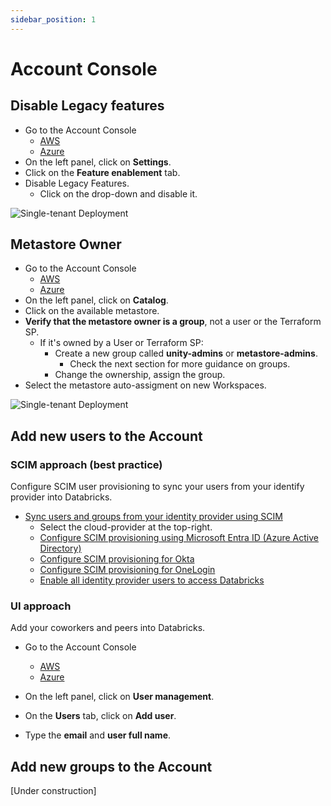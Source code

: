 ```yaml
---
sidebar_position: 1
---
```



# Account Console
## Disable Legacy features

* Go to the Account Console
    - [AWS](https://accounts.cloud.databricks.com)
    - [Azure](https://accounts.azuredatabricks.net)
* On the left panel, click on **Settings**.
* Click on the **Feature enablement** tab.
* Disable Legacy Features.
    * Click on the drop-down and disable it.

<div className='bg-gray-100 p-4 rounded-lg mb-6'>
  <img src={useBaseUrl('/img/account-disable-features.png')} alt="Single-tenant Deployment"/>
</div>

## Metastore Owner

* Go to the Account Console
    - [AWS](https://accounts.cloud.databricks.com)
    - [Azure](https://accounts.azuredatabricks.net)
* On the left panel, click on **Catalog**.
* Click on the available metastore.
* **Verify that the metastore owner is a group**, not a user or the Terraform SP.
    * If it's owned by a User or Terraform SP:
        * Create a new group called **unity-admins** or **metastore-admins**.
            * Check the next section for more guidance on groups.
        * Change the ownership, assign the group.
* Select the metastore auto-assigment on new Workspaces.

<div className='bg-gray-100 p-4 rounded-lg mb-6'>
  <img src={useBaseUrl('/img/account-metastore-owner.png')} alt="Single-tenant Deployment"/>
</div>

## Add new users to the Account

### SCIM approach (best practice)

Configure SCIM user provisioning to sync your users from your identify provider into Databricks.

* [Sync users and groups from your identity provider using SCIM
](https://docs.databricks.com/aws/en/admin/users-groups/scim/)
    * Select the cloud-provider at the top-right.
    * [Configure SCIM provisioning using Microsoft Entra ID (Azure Active Directory)
](https://docs.databricks.com/aws/en/admin/users-groups/scim/aad)
    * [Configure SCIM provisioning for Okta
](https://docs.databricks.com/aws/en/admin/users-groups/scim/okta)
    * [Configure SCIM provisioning for OneLogin
](https://docs.databricks.com/aws/en/admin/users-groups/scim/onelogin)
    * [Enable all identity provider users to access Databricks
](https://docs.databricks.com/aws/en/admin/users-groups/scim/enable-all-users)

### UI approach
Add your coworkers and peers into Databricks.

* Go to the Account Console
    - [AWS](https://accounts.cloud.databricks.com)
    - [Azure](https://accounts.azuredatabricks.net)

* On the left panel, click on **User management**.
* On the **Users** tab, click on **Add user**.
* Type the **email** and **user full name**.

## Add new groups to the Account

[Under construction]